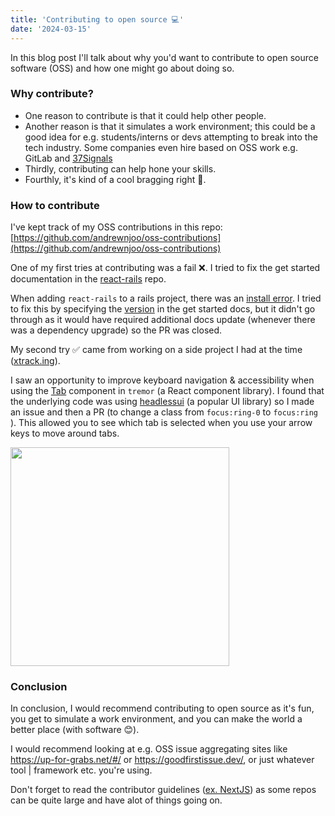 ```yaml
---
title: 'Contributing to open source 💻'
date: '2024-03-15'
---
```

In this blog post I'll talk about why you'd want to contribute to open source software (OSS) and how one might go about doing so.

### Why contribute?

- One reason to contribute is that it could help other people. 
- Another reason is that it simulates a work environment; this could be a 
good idea for e.g. students/interns or devs attempting to break into the tech industry. Some companies even hire based on OSS work e.g. GitLab and [37Signals](https://37signals.com/podcast/open-source-beyond-the-market/)
- Thirdly, contributing can help hone your skills.
- Fourthly, it's kind of a cool bragging right 🤣.

### How to contribute

I've kept track of my OSS contributions in this repo: [https://github.com/andrewnjoo/oss-contributions](https://github.com/andrewnjoo/oss-contributions)

One of my first tries at contributing was a fail ❌. I tried to fix the get started documentation in the [react-rails](https://github.com/reactjs/react-rails) repo. 

When adding `react-rails` to a rails project, there was an [install error](https://github.com/reactjs/react-rails/issues/1324). I tried to fix this by specifying the [version](https://github.com/reactjs/react-rails/pull/1325) in the get started docs, but it didn't go through as 
it would have required additional docs update (whenever there was a dependency upgrade) so the PR was closed.

My second try ✅ came from working on a side project I had at the time ([xtrack.ing](https://github.com/adnjoo/xtrack)). 

I saw an opportunity to improve keyboard navigation & accessibility when using the [Tab](https://www.tremor.so/docs/ui/tabs) component in `tremor` (a React component library). I found that the underlying code was using [headlessui](https://headlessui.com/react/tabs) (a popular UI library)
so I made an issue and then a PR (to change a class from `focus:ring-0` to `focus:ring` ). This allowed you to see which tab is selected when you use your arrow keys to move around tabs.

<img src='/images/2024/oss-tremor.png' width='350' />

### Conclusion

In conclusion, I would recommend contributing to open source as it's fun, you get to simulate a work environment, and you can make the world a better place (with software 😊).

I would recommend looking at e.g. OSS issue aggregating sites like https://up-for-grabs.net/#/ or https://goodfirstissue.dev/, or just whatever tool | framework etc. you're using.

Don't forget to read the contributor guidelines ([ex. NextJS](https://github.com/vercel/next.js/blob/canary/contributing.md)) as some repos can be quite large and have alot of things going on.
